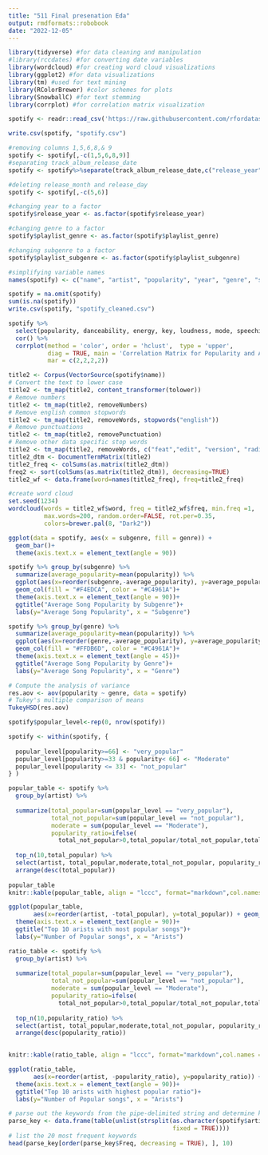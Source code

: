 ---
title: "511 Final presenation Eda"
output: rmdformats::robobook
date: "2022-12-05"
---

```{r}
library(tidyverse) #for data cleaning and manipulation
#library(rccdates) #for converting date variables
library(wordcloud) #for creating word cloud visualizations
library(ggplot2) #for data visualizations
library(tm) #used for text mining 
library(RColorBrewer) #color schemes for plots
library(SnowballC) #for text stemming
library(corrplot) #for correlation matrix visualization
```


```{r}
spotify <- readr::read_csv('https://raw.githubusercontent.com/rfordatascience/tidytuesday/master/data/2020/2020-01-21/spotify_songs.csv')
```

```{r}
write.csv(spotify, "spotify.csv")
```

```{r}
#removing columns 1,5,6,8,& 9
spotify <- spotify[,-c(1,5,6,8,9)]
#separating track_album_release_date
spotify <- spotify%>%separate(track_album_release_date,c("release_year", "release_month", "release_day"), sep="-")

#deleting release_month and release_day
spotify <- spotify[,-c(5,6)]

#changing year to a factor
spotify$release_year <- as.factor(spotify$release_year)

#changing genre to a factor
spotify$playlist_genre <- as.factor(spotify$playlist_genre)

#changing subgenre to a factor
spotify$playlist_subgenre <- as.factor(spotify$playlist_subgenre)

#simplifying variable names
names(spotify) <- c("name", "artist", "popularity", "year", "genre", "subgenre", "danceability", "energy", "key", "loudness", "mode", "speechiness", "acousticness", "instrumantalness", "liveness", "valence", "tempo", "duration")
```
```{r}

spotify = na.omit(spotify)
sum(is.na(spotify))
write.csv(spotify, "spotify_cleaned.csv")
```
```{r}
spotify %>%
  select(popularity, danceability, energy, key, loudness, mode, speechiness, acousticness, instrumantalness, liveness, valence, tempo, duration) %>%
  cor() %>%
  corrplot(method = 'color', order = 'hclust',  type = 'upper', 
           diag = TRUE, main = 'Correlation Matrix for Popularity and Audio Features',
           mar = c(2,2,2,2))
```
```{r}
title2 <- Corpus(VectorSource(spotify$name))
# Convert the text to lower case
title2 <- tm_map(title2, content_transformer(tolower))
# Remove numbers
title2 <- tm_map(title2, removeNumbers)
# Remove english common stopwords
title2 <- tm_map(title2, removeWords, stopwords("english"))
# Remove punctuations
title2 <- tm_map(title2, removePunctuation)
# Remove other data specific stop words
title2 <- tm_map(title2, removeWords, c("feat","edit", "version", "radio", "remix", "remastered", "mix","like", "original", "remaster"))
title2_dtm <- DocumentTermMatrix(title2)
title2_freq <- colSums(as.matrix(title2_dtm))
freq2 <- sort(colSums(as.matrix(title2_dtm)), decreasing=TRUE) 
title2_wf <- data.frame(word=names(title2_freq), freq=title2_freq)

#create word cloud
set.seed(1234)
wordcloud(words = title2_wf$word, freq = title2_wf$freq, min.freq =1,
          max.words=200, random.order=FALSE, rot.per=0.35, 
          colors=brewer.pal(8, "Dark2"))
```
```{r}
ggplot(data = spotify, aes(x = subgenre, fill = genre)) +
  geom_bar()+
  theme(axis.text.x = element_text(angle = 90))
```

```{r}
spotify %>% group_by(subgenre) %>% 
  summarize(average_popularity=mean(popularity)) %>% 
  ggplot(aes(x=reorder(subgenre,-average_popularity), y=average_popularity))+
  geom_col(fill = "#F4EDCA", color = "#C4961A")+
  theme(axis.text.x = element_text(angle = 90))+
  ggtitle("Average Song Popularity by Subgenre")+
  labs(y="Average Song Popularity", x = "Subgenre")
```
```{r}
spotify %>% group_by(genre) %>% 
  summarize(average_popularity=mean(popularity)) %>% 
  ggplot(aes(x=reorder(genre,-average_popularity), y=average_popularity))+
  geom_col(fill = "#FFDB6D", color = "#C4961A")+
  theme(axis.text.x = element_text(angle = 45))+
  ggtitle("Average Song Popularity by Genre")+
  labs(y="Average Song Popularity", x = "Genre")
```

```{r}
# Compute the analysis of variance
res.aov <- aov(popularity ~ genre, data = spotify)
# Tukey's multiple comparison of means
TukeyHSD(res.aov)
```


```{r}
spotify$popular_level<-rep(0, nrow(spotify))

spotify <- within(spotify, {   
  
  popular_level[popularity>=66] <- "very_popular"
  popular_level[popularity>=33 & popularity< 66] <- "Moderate"
  popular_level[popularity <= 33] <- "not_popular"
} )
```


```{r}
popular_table <- spotify %>% 
  group_by(artist) %>% 
  
  summarize(total_popular=sum(popular_level == "very_popular"),
            total_not_popular=sum(popular_level == "not_popular"),
            moderate = sum(popular_level == "Moderate"),
            popularity_ratio=ifelse(
              total_not_popular>0,total_popular/total_not_popular,total_popular)) %>%
  
  top_n(10,total_popular) %>% 
  select(artist, total_popular,moderate,total_not_popular, popularity_ratio) %>% 
  arrange(desc(total_popular))
  
popular_table
knitr::kable(popular_table, align = "lccc", format="markdown",col.names = c('Artist', 'Popular','Moderate', ' Not popular', 'popularity ratio'), caption="Top 10 Artists by Number of Popular Songs")
```


```{r}
ggplot(popular_table,
       aes(x=reorder(artist, -total_popular), y=total_popular)) + geom_bar(stat = "identity",fill = "#56B4E9", color = "#0072B2")+
  theme(axis.text.x = element_text(angle = 90))+
  ggtitle("Top 10 arists with most popular songs")+
  labs(y="Number of Popular songs", x = "Arists")
```
```{r}
ratio_table <- spotify %>% 
  group_by(artist) %>% 
  
  summarize(total_popular=sum(popular_level == "very_popular"),
            total_not_popular=sum(popular_level == "not_popular"),
            moderate = sum(popular_level == "Moderate"),
            popularity_ratio=ifelse(
              total_not_popular>0,total_popular/total_not_popular,total_popular)) %>%
  
  top_n(10,popularity_ratio) %>% 
  select(artist, total_popular,moderate,total_not_popular, popularity_ratio) %>% 
  arrange(desc(popularity_ratio))
  

knitr::kable(ratio_table, align = "lccc", format="markdown",col.names = c('Artist', 'Popular','Moderate', ' Not popular', 'Popular ratio'), caption="Top 10 Artists by Popular Ratio")
```

```{r}
ggplot(ratio_table,
       aes(x=reorder(artist, -popularity_ratio), y=popularity_ratio)) + geom_bar(stat = "identity",fill = "#56B4E9", color = "#0072B2")+
  theme(axis.text.x = element_text(angle = 90))+
  ggtitle("Top 10 arists with highest popular ratio")+
  labs(y="Number of Popular songs", x = "Arists")
```

```{r}
# parse out the keywords from the pipe-delimited string and determine keyword frequency
parse_key <- data.frame(table(unlist(strsplit(as.character(spotify$artist), split = "|",
                                              fixed = TRUE))))
# list the 20 most frequent keywords
head(parse_key[order(parse_key$Freq, decreasing = TRUE), ], 10)
```

